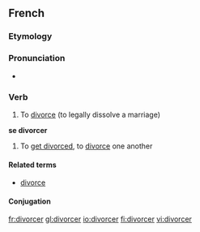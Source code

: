 ==French==

===Etymology===
{{suffix|divorce|er}}

===Pronunciation===
* {{IPA|/di.vɔʁ.se/}}

===Verb===
{{infl|fr|verb}}

# {{transitive}} To [[divorce]] (to legally dissolve a marriage)

'''se divorcer'''

# {{reflexive}} To [[get divorced]], to [[divorce]] one another

====Related terms====
*[[divorce#French|divorce]]

====Conjugation====
{{fr-conj-cer|divor|avoir}}

[[fr:divorcer]]
[[gl:divorcer]]
[[io:divorcer]]
[[fi:divorcer]]
[[vi:divorcer]]